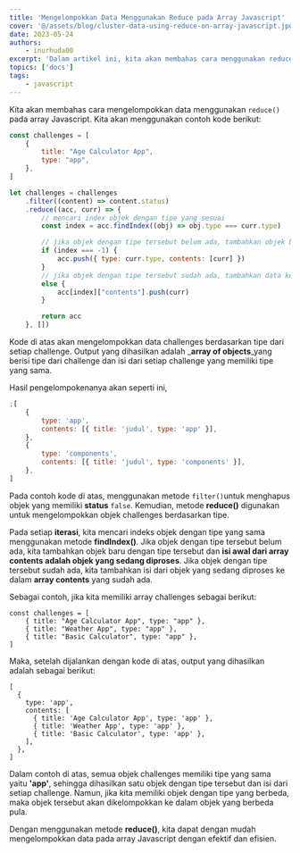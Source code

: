 ```yaml
---
title: 'Mengelompokkan Data Menggunakan Reduce pada Array Javascript'
cover: '@/assets/blog/cluster-data-using-reduce-on-array-javascript.jpg'
date: 2023-05-24
authors:
    - inurhuda00
excerpt: 'Dalam artikel ini, kita akan membahas cara menggunakan reduce() untuk mengelompokkan data pada array Javascript.'
topics: ['docs']
tags:
    - javascript
---
```


Kita akan membahas cara mengelompokkan data menggunakan `reduce()` pada array Javascript. Kita akan menggunakan contoh kode berikut:

```javascript
const challenges = [
    {
        title: "Age Calculator App",
        type: "app",
    },
]

let challenges = challenges
    .filter((content) => content.status)
    .reduce((acc, curr) => {
        // mencari index objek dengan tipe yang sesuai
        const index = acc.findIndex((obj) => obj.type === curr.type)

        // jika objek dengan tipe tersebut belum ada, tambahkan objek baru
        if (index === -1) {
            acc.push({ type: curr.type, contents: [curr] })
        }
        // jika objek dengan tipe tersebut sudah ada, tambahkan data ke dalam array yang sudah ada
        else {
            acc[index]["contents"].push(curr)
        }

        return acc
    }, [])

```

Kode di atas akan mengelompokkan data challenges berdasarkan tipe dari setiap challenge. Output yang dihasilkan adalah \_**array of objects**\_yang berisi tipe dari challenge dan isi dari setiap challenge yang memiliki tipe yang sama.

Hasil pengelompokenanya akan seperti ini,

```javascript
;[
	{
		type: 'app',
		contents: [{ title: 'judul', type: 'app' }],
	},
	{
		type: 'components',
		contents: [{ title: 'judul', type: 'components' }],
	},
]
```

Pada contoh kode di atas, menggunakan metode `filter()`untuk menghapus objek yang memiliki **status** `false`. Kemudian, metode **reduce()** digunakan untuk mengelompokkan objek challenges berdasarkan tipe.

Pada setiap **iterasi**, kita mencari indeks objek dengan tipe yang sama menggunakan metode **findIndex()**. Jika objek dengan tipe tersebut belum ada, kita tambahkan objek baru dengan tipe tersebut dan **isi awal dari array contents adalah objek yang sedang diproses**. Jika objek dengan tipe tersebut sudah ada, kita tambahkan isi dari objek yang sedang diproses ke dalam **array contents** yang sudah ada.

Sebagai contoh, jika kita memiliki array challenges sebagai berikut:

```
const challenges = [
    { title: "Age Calculator App", type: "app" },
    { title: "Weather App", type: "app" },
    { title: "Basic Calculator", type: "app" },
]

```

Maka, setelah dijalankan dengan kode di atas, output yang dihasilkan adalah sebagai berikut:

```
[
  {
    type: 'app',
    contents: [
      { title: 'Age Calculator App', type: 'app' },
      { title: 'Weather App', type: 'app' },
      { title: 'Basic Calculator', type: 'app' },
    ],
  },
]
```

Dalam contoh di atas, semua objek challenges memiliki tipe yang sama yaitu **'app'**, sehingga dihasilkan satu objek dengan tipe tersebut dan isi dari setiap challenge. Namun, jika kita memiliki objek dengan tipe yang berbeda, maka objek tersebut akan dikelompokkan ke dalam objek yang berbeda pula.

Dengan menggunakan metode **reduce()**, kita dapat dengan mudah mengelompokkan data pada array Javascript dengan efektif dan efisien.
